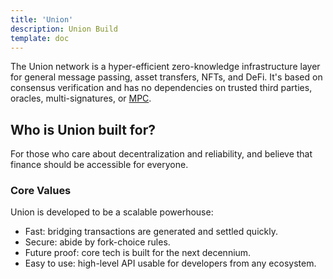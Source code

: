 ```yaml
---
title: 'Union'
description: Union Build
template: doc
---
```


The Union network is a hyper-efficient zero-knowledge infrastructure layer for general message passing, asset transfers, NFTs, and DeFi. It's based on consensus verification and has no dependencies on trusted third parties, oracles, multi-signatures, or [MPC](https://en.wikipedia.org/wiki/Secure_multi-party_computation).

## Who is Union built for?

For those who care about decentralization and reliability, and believe that finance should be accessible for everyone.

### Core Values

Union is developed to be a scalable powerhouse:

- Fast: bridging transactions are generated and settled quickly.
- Secure: abide by fork-choice rules.
- Future proof: core tech is built for the next decennium.
- Easy to use: high-level API usable for developers from any ecosystem.
